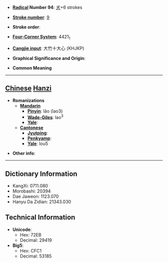 * '''[[Wiktionary:Chinese radical index| Radical]] Number 94''': [[Wiktionary:Chinese radical index 犬|犬]]+6 strokes

* '''[[Wiktionary:Chinese total strokes index|Stroke number]]''': [[Wiktionary:Chinese total strokes index 9|9]]

* '''Stroke order''': 

* '''[[Wiktionary:Chinese four corner index|Four-Corner System]]''': 4421<sub>1</sub>

* '''[[Wiktionary:Chinese Cangjie index|Cangjie input]]''': 大竹十大心 (KHJKP)

* '''Graphical Significance and Origin''': 

* '''Common Meaning'''

----

== [[Chinese]] [[Hanzi]] ==

* '''Romanizations'''
** '''[[Mandarin]]'''
*** '''[[Pinyin]]''': lǎo (lao3)
*** '''[[Wade-Giles]]''': lao<sup>3</sup>
*** '''[[Yale]]''': 
** '''[[Cantonese]]'''
*** '''[[Jyutping]]''':
*** '''[[Penkyamp]]''': 
*** '''[[Yale]]''': lou5

* '''Other info''': 

----

== Dictionary Information ==

* KangXi: 0711.080
* Morobashi: 20394
* Dae Jaweon: 1123.070
* Hanyu Da Zidian: 21343.030

== Technical Information ==

* '''Unicode''':
** Hex: 72EB
** Decimal: 29419
* '''Big5''':
** Hex: CFC1
** Decimal: 53185